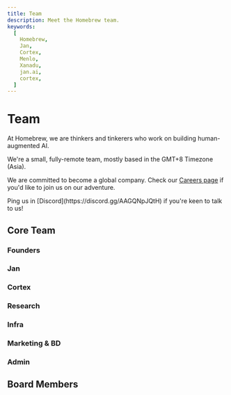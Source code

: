 ```yaml
---
title: Team
description: Meet the Homebrew team.
keywords:
  [
    Homebrew,
    Jan,
    Cortex,
    Menlo,
    Xanadu,
    jan.ai,
    cortex,
  ]
---
```



# Team


At Homebrew, we are thinkers and tinkerers who work on building human-augmented AI.

We're a small, fully-remote team, mostly based in the GMT+8 Timezone (Asia). 

We are committed to become a global company. Check our [Careers page](https://homebrew.bamboohr.com/careers) if you'd like to join us on our adventure.

<Callout emoji="🌏">
Ping us in [Discord](https://discord.gg/AAGQNpJQtH) if you're keen to talk to us!
</Callout>

## Core Team

### Founders
<Cards>
    <Card title="Daniel Ong" href="#" />
    <Card title="Nicole Zhu" href="#" />
</Cards>
 
### Jan

<Cards>
   <Card title="Louis Le" href="#" />
    <Card title="Faisal Amir" href="#" />
    <Card title="Ashley Tran" href="#" />
    <Card title="Van Pham" href="#" />
    <Card title="Mark Nguyen" href="#" />
</Cards>

### Cortex

<Cards>
    <Card title="James Nguyen" href="#" />
    <Card title="Sang Nguyen" href="#" />
    <Card title="Alex Nguyen" href="#" />
</Cards>

### Research

<Cards>
    <Card title="Alan Dao" href="#" />
    <Card title="Rex Ha" href="#" />
    <Card title="Bach Vu" href="#" />
</Cards> 

### Infra

<Cards>
    <Card title="Hien To" href="#" />
</Cards>

### Marketing & BD

<Cards>
    <Card title="Emre Can Kartal" href="#" />
    <Card title="Gabrielle Ong" href="#" />
</Cards>

### Admin

<Cards>
    <Card title="Ong Yeowhua" href="#" />
</Cards>

## Board Members

<Cards>
    <Card title="Dobby" href="#" />
    <Card title="Mama Cat" href="#" />
</Cards>
